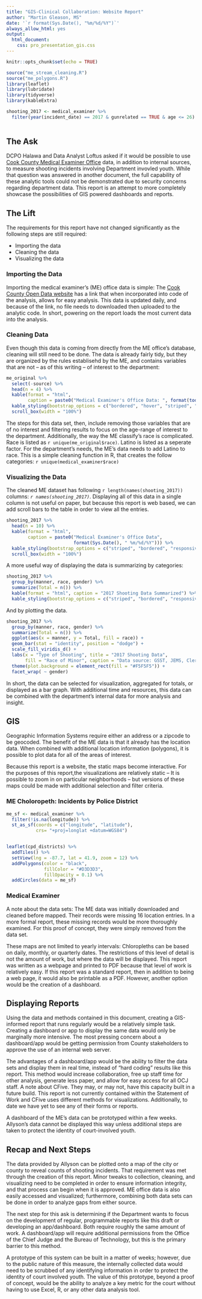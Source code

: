 ```yaml
---
title: "GIS-Clinical Collaboration: Website Report"
author: "Martin Gleason, MS"
date: '`r format(Sys.Date(), "%m/%d/%Y")`'
always_allow_html: yes
output:
  html_document:
    css: pro_presentation_gis.css
---
```

```r
knitr::opts_chunk$set(echo = TRUE)

source("me_stream_cleaning.R")
source("me_polygons.R")
library(leaflet)
library(lubridate)
library(tidyverse)
library(kableExtra)

shooting_2017 <- medical_examiner %>%
  filter(year(incident_date) == 2017 & gunrelated == TRUE & age <= 26)
  
```

## The Ask
DCPO Halawa and Data Analyst Loftus asked if it would be possible to use [Cook County Medical Examiner Office](https://maps.cookcountyil.gov/medexammaps/) data, in addition to internal sources, to measure shooting incidents involving Department invovled youth. While that question was answered in another document, the full capability of these analytic tools could not be demonstrated due to security concerns regarding department data. This report is an attempt to more completely showcase the possibilities of GIS powered dashboards and reports.

## The Lift
The requirements for this report have not changed significantly as the following steps are still required:

* Importing the data
* Cleaning the data
* Visualizing the data

### Importing the Data 
Importing the medical examiner's (ME) office data is simple: The [Cook County Open Data website](https://datacatalog.cookcountyil.gov) has a link that when incorporated into code of the analysis, allows for easy analysis. This data is updated daily, and because of the link, no file needs to downloaded then uploaded to the analytic code. In short, powering on the report loads the most current data into the analysis.

### Cleaning Data
Even though this data is coming from directly from the ME office's database, cleaning will still need to be done. The data is already fairly tidy, but they are organized by the rules establisehd by the ME, and contains variables that are not -- as of this writing -- of interest to the department:  

```r
me_original %>%
  select(-source) %>%
  head(n = 4) %>%
  kable(format = "html", 
        caption = paste0("Medical Examiner's Office Data: ", format(today(), "%m/%d/%Y"))) %>%
  kable_styling(bootstrap_options = c("bordered", "hover", "striped", "responsive")) %>%
  scroll_box(width = "100%")
```
The steps for this data set, then, include removing those variables that are of no interest and filtering results to focus on the age-range of interest to the department. Additionally, the way the ME classify's race is complicated. Race is listed as `r unique(me_original$race)`. Latino is listed as a seperate factor. For the department's needs, the ME's data needs to add Latino to race. This is a simple cleaning function in R, that creates the follow categories: `r unique(medical_examiner$race)`

### Visualizing the Data
The cleaned ME dataset has following `r length(names(shooting_2017))` columns:
*`r names(shooting_2017)`*. Displaying all of this data in a single column is not useful on paper, but because this report is web based, we can add scroll bars to the table in order to view all the entries.

```r
shooting_2017 %>% 
  head(n = 10) %>%
  kable(format = "html", 
        caption = paste0("Medical Examiner's Office Data", 
                         format(Sys.Date(), " %m/%d/%Y"))) %>%
  kable_styling(bootstrap_options = c("striped", "bordered", "responsive")) %>%
  scroll_box(width = "100%")
```

A more useful way of displaying the data is summarizing by categories:

```r
shooting_2017 %>% 
  group_by(manner, race, gender) %>%
  summarize(Total = n()) %>%
  kable(format = "html", caption = "2017 Shooting Data Summarized") %>%
  kable_styling(bootstrap_options = c("striped", "bordered", "responsive"))

```

And by plotting the data.

```r
shooting_2017 %>% 
  group_by(manner, race, gender) %>%
  summarize(Total = n()) %>%
  ggplot(aes(x = manner, y = Total, fill = race)) + 
  geom_bar(stat = "identity", position = "dodge") + 
  scale_fill_viridis_d() + 
  labs(x = "Type of Shooting", title = "2017 Shooting Data", 
       fill = "Race of Minor", caption = "Data source: GSST, JEMS, Clerks. Compiled by A. Loftus") + 
  theme(plot.background = element_rect(fill = "#F5F5F5")) +
  facet_wrap( ~ gender)
```

In short, the data can be selected for visualization, aggregated for totals, or displayed as a bar graph. With additional time and resources, this data can be combined with the department's internal data for more analysis and insight.

## GIS
Geographic Information Systems require either an address or a zipcode to be geocoded. The benefit of the ME data is that it already has the location data. When combined with additional location information (polygons), it is possible to plot data for all of the areas of interest.

Because this report is a website, the static maps become interactive. For the purposes of this report,the visualizations are relatively static -- It is possible to zoom in on particular neighborhoods -- but versions of these maps could be made with additional selection and filter criteria.

### ME Choloropeth: Incidents by Police District
```r

me_sf <- medical_examiner %>%
  filter(!is.na(longitude)) %>%
  st_as_sf(coords = c("longitude", "latitude"),
           crs= "+proj=longlat +datum=WGS84")


leaflet(cpd_districts) %>%
  addTiles() %>%
  setView(lng = -87.7, lat = 41.9, zoom = 12) %>%
  addPolygons(color = "black",
              fillColor = "#D3D3D3", 
              fillOpacity = 0.1) %>%
  addCircles(data = me_sf)
```

### Medical Examiner

A note about the data sets: The ME data was initially downloaded and cleaned before mapped. Their records were missing 16 location entries. In a more formal report, these missing records would be more thoroughly examined. For this proof of concept, they were simply removed from the data set.

These maps are not limited to yearly intervals: Chloropleths can be based on daily, monthly, or quarterly dates. The restrictions of this level of detail is not the amount of work, but where the data will be displayed. This report was written as a webpage and printed to PDF because that level of work is relatively easy. If this report was a standard report, then in addition to being a web page, it would also be printable as a PDF. However, another option would be the creation of a dashboard.

## Displaying Reports
Using the data and methods contained in this document, creating a GIS-informed report that runs regularly would be a relatively simple task. Creating a dashboard or app to display the same data would only be marginally more intensive. The most pressing concern about a dashboard/app would be getting permission from County stakeholders to approve the use of an internal web server.

The advantages of a dashboard/app would be the ability to filter the data sets and display them in real time, instead of "hard coding" results like this report. This method would increase collaboration, free up staff time for other analysis, generate less paper, and allow for easy access for all OCJ staff. A note about CFive. They may, or may not, have this capacity built in a future build. This report is not currently contained within the Statement of Work and CFive uses different methods for visualizations. Additionally, to date we have yet to see any of their forms or reports.

A dashboard of the ME's data can be prototyped within a few weeks. Allyson's data cannot be displayed this way unless additional steps are taken to protect the identity of court-involved youth.

## Recap and Next Steps
The data provided by Allyson can be plotted onto a map of the city or county to reveal counts of shooting incidents. That requirement was met through the creation of this report. Minor tweaks to collection, cleaning, and visualizing need to be completed in order to ensure information integrity, and that process can begin when it is approved. ME office data is also easily accessed and visualized; furthermore, combining both data sets can be done in order to analyze gaps from either source.

The next step for this ask is determining if the Department wants to focus on the development of regular, programmable reports like this draft or developing an app/dashboard. Both require roughly the same amount of work. A dashboard/app will require additional permissions from the Office of the Chief Judge and the Bureau of Technology, but this is the primary barrier to this method. 

A prototype of this system can be built in a matter of weeks; however, due to the public nature of this measure, the internally collected data would need to be scrubbed of any identifying information in order to protect the identity of court involved youth. The value of this prototype, beyond a proof of concept, would be the ability to analyze a key metric for the court without having to use Excel, R, or any other data analysis tool.